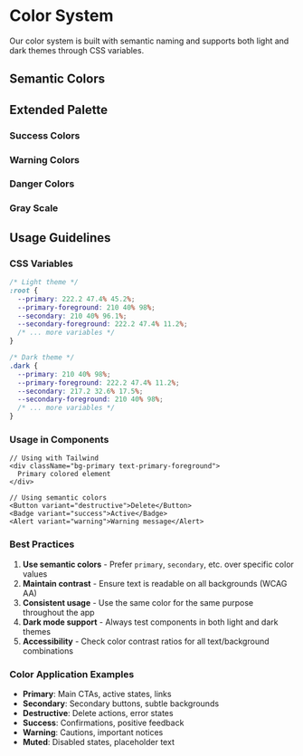 
<Meta title="Foundation/Colors" />

# Color System

Our color system is built with semantic naming and supports both light and dark themes through CSS variables.

## Semantic Colors

<ColorPalette>
  <ColorItem
    title="Primary"
    subtitle="Main brand color"
    colors={{
      Default: 'hsl(222.2 47.4% 45.2%)',
      Foreground: 'hsl(210 40% 98%)',
    }}
  />
  <ColorItem
    title="Secondary"
    subtitle="Secondary actions"
    colors={{
      Default: 'hsl(210 40% 96.1%)',
      Foreground: 'hsl(222.2 47.4% 11.2%)',
    }}
  />
  <ColorItem
    title="Destructive"
    subtitle="Destructive actions"
    colors={{
      Default: 'hsl(0 84.2% 60.2%)',
      Foreground: 'hsl(210 40% 98%)',
    }}
  />
  <ColorItem
    title="Muted"
    subtitle="Muted elements"
    colors={{
      Default: 'hsl(210 40% 96.1%)',
      Foreground: 'hsl(215.4 16.3% 46.9%)',
    }}
  />
</ColorPalette>

## Extended Palette

### Success Colors
<ColorPalette>
  <ColorItem
    title="Success"
    subtitle="Positive states and confirmations"
    colors={{
      50: '#f0fdf4',
      100: '#dcfce7',
      200: '#bbf7d0',
      300: '#86efac',
      400: '#4ade80',
      500: '#22c55e',
      600: '#16a34a',
      700: '#15803d',
      800: '#166534',
      900: '#14532d',
    }}
  />
</ColorPalette>

### Warning Colors
<ColorPalette>
  <ColorItem
    title="Warning"
    subtitle="Warning states and alerts"
    colors={{
      50: '#fffbeb',
      100: '#fef3c7',
      200: '#fde68a',
      300: '#fcd34d',
      400: '#fbbf24',
      500: '#f59e0b',
      600: '#d97706',
      700: '#b45309',
      800: '#92400e',
      900: '#78350f',
    }}
  />
</ColorPalette>

### Danger Colors
<ColorPalette>
  <ColorItem
    title="Danger"
    subtitle="Error states and critical actions"
    colors={{
      50: '#fef2f2',
      100: '#fee2e2',
      200: '#fecaca',
      300: '#fca5a5',
      400: '#f87171',
      500: '#ef4444',
      600: '#dc2626',
      700: '#b91c1c',
      800: '#991b1b',
      900: '#7f1d1d',
    }}
  />
</ColorPalette>

### Gray Scale
<ColorPalette>
  <ColorItem
    title="Gray"
    subtitle="Neutral colors for UI elements"
    colors={{
      50: '#f9fafb',
      100: '#f3f4f6',
      200: '#e5e7eb',
      300: '#d1d5db',
      400: '#9ca3af',
      500: '#6b7280',
      600: '#4b5563',
      700: '#374151',
      800: '#1f2937',
      900: '#111827',
    }}
  />
</ColorPalette>

## Usage Guidelines

### CSS Variables
```css
/* Light theme */
:root {
  --primary: 222.2 47.4% 45.2%;
  --primary-foreground: 210 40% 98%;
  --secondary: 210 40% 96.1%;
  --secondary-foreground: 222.2 47.4% 11.2%;
  /* ... more variables */
}

/* Dark theme */
.dark {
  --primary: 210 40% 98%;
  --primary-foreground: 222.2 47.4% 11.2%;
  --secondary: 217.2 32.6% 17.5%;
  --secondary-foreground: 210 40% 98%;
  /* ... more variables */
}
```

### Usage in Components
```tsx
// Using with Tailwind
<div className="bg-primary text-primary-foreground">
  Primary colored element
</div>

// Using semantic colors
<Button variant="destructive">Delete</Button>
<Badge variant="success">Active</Badge>
<Alert variant="warning">Warning message</Alert>
```

### Best Practices

1. **Use semantic colors** - Prefer `primary`, `secondary`, etc. over specific color values
2. **Maintain contrast** - Ensure text is readable on all backgrounds (WCAG AA)
3. **Consistent usage** - Use the same color for the same purpose throughout the app
4. **Dark mode support** - Always test components in both light and dark themes
5. **Accessibility** - Check color contrast ratios for all text/background combinations

### Color Application Examples

- **Primary**: Main CTAs, active states, links
- **Secondary**: Secondary buttons, subtle backgrounds
- **Destructive**: Delete actions, error states
- **Success**: Confirmations, positive feedback
- **Warning**: Cautions, important notices
- **Muted**: Disabled states, placeholder text